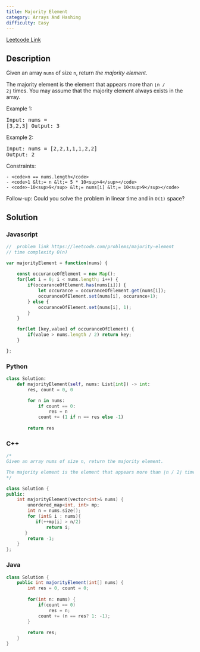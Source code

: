 ```yaml
---
title: Majority Element
category: Arrays And Hashing
difficulty: Easy
---
```


<Callout>

[Leetcode Link](https://leetcode.com/problems/majority-element)

</Callout>

## Description
Given an array <code>nums</code> of size <code>n</code>, return *the majority element*.

The majority element is the element that appears more than <code>&lfloor;n / 2&rfloor;</code> times. You may assume that the majority element always exists in the array.

 
Example 1:
<br /><pre className="overflow-x-auto">Input: nums = [3,2,3]
Output: 3
</pre>Example 2:
<br /><pre className="overflow-x-auto">Input: nums = [2,2,1,1,1,2,2]
Output: 2
</pre>
 
Constraints:


	- <code>n == nums.length</code>
	- <code>1 &lt;= n &lt;= 5 * 10<sup>4</sup></code>
	- <code>-10<sup>9</sup> &lt;= nums[i] &lt;= 10<sup>9</sup></code>


 
Follow-up: Could you solve the problem in linear time and in <code>O(1)</code> space?

## Solution

### Javascript
```javascript
//  problem link https://leetcode.com/problems/majority-element
// time complexity O(n)

var majorityElement = function(nums) {
    
    const occuranceOfElement = new Map();
    for(let i = 0; i < nums.length; i++) {
        if(occuranceOfElement.has(nums[i])) {
            let occurance = occuranceOfElement.get(nums[i]);
            occuranceOfElement.set(nums[i], occurance+1);
        } else {
            occuranceOfElement.set(nums[i], 1);
        }
    }

    for(let [key,value] of occuranceOfElement) {
        if(value > nums.length / 2) return key;
    }

};

```
### Python
```python
class Solution:
    def majorityElement(self, nums: List[int]) -> int:
        res, count = 0, 0

        for n in nums:
            if count == 0:
                res = n
            count += (1 if n == res else -1)
            
        return res
```
### C++
```cpp
/*
Given an array nums of size n, return the majority element.

The majority element is the element that appears more than ⌊n / 2⌋ times. You may assume that the majority element always exists in the array.
*/

class Solution {
public:
    int majorityElement(vector<int>& nums) {
        unordered_map<int, int> mp;
        int n = nums.size();
        for (int& i : nums){
           if(++mp[i] > n/2)
               return i;
       }
        return -1;
    }
};

```
### Java
```java
class Solution {
    public int majorityElement(int[] nums) {
        int res = 0, count = 0;
        
        for(int n: nums) {
            if(count == 0)
                res = n;
            count += (n == res? 1: -1);
        }
        
        return res;
    }
}

```


